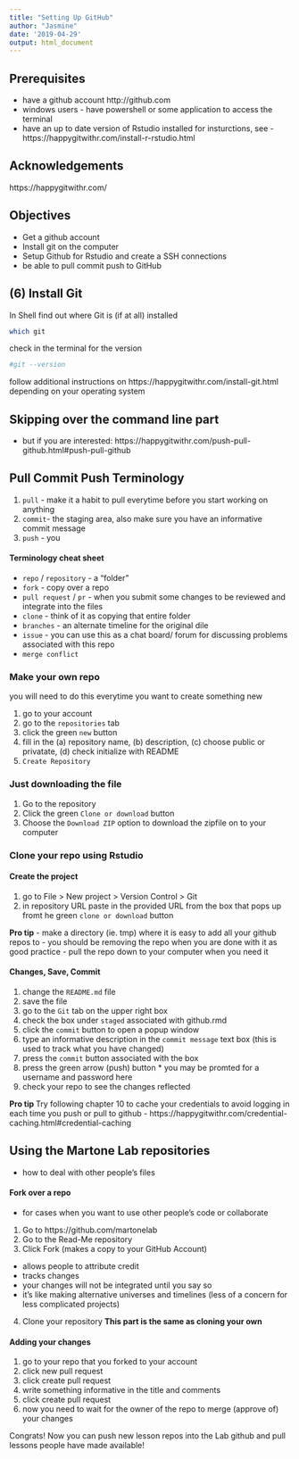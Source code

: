 ```yaml
---
title: "Setting Up GitHub"
author: "Jasmine"
date: '2019-04-29'
output: html_document
---
```


## Prerequisites
- have a github account http://github.com
- windows users - have powershell or some application to access the terminal
- have an up to date version of Rstudio installed for insturctions, see - https://happygitwithr.com/install-r-rstudio.html

## Acknowledgements
https://happygitwithr.com/

## Objectives
- Get a github account
- Install git on the computer
- Setup Github for Rstudio and create a SSH connections
- be able to pull commit push to GitHub

## (6) Install Git
In Shell find out where Git is (if at all) installed
```bash
which git
```

check in the terminal for the version
```bash
#git --version
```

follow additional instructions on https://happygitwithr.com/install-git.html depending on your operating system

## Skipping over the command line part
- but if you are interested: https://happygitwithr.com/push-pull-github.html#push-pull-github

## Pull Commit Push Terminology
1. `pull` - make it a habit to pull everytime before you start working on anything
2. `commit`- the staging area, also make sure you have an informative commit message
3. `push` - you

#### Terminology cheat sheet
- `repo` / `repository` - a "folder"
- `fork` - copy over a repo
- `pull request` / `pr` - when you submit some changes to be reviewed and integrate into the files
- `clone` - think of it as copying that entire folder
- `branches` - an alternate timeline for the original dile 
- `issue` - you can use this as a chat board/ forum for discussing problems associated with this repo
- `merge conflict`

### Make your own repo
you will need to do this everytime you want to create something new

1. go to your account
2. go to the `repositories` tab
3. click the green `new` button
4. fill in the (a) repository name, (b) description, (c) choose public or privatate, (d) check initialize with README
5. `Create Repository`

### Just downloading the file
1. Go to the repository
2. Click the green `Clone or download` button
3. Choose the `Download ZIP` option to download the zipfile on to your computer

### Clone your repo using Rstudio
#### Create the project
1. go to File > New project > Version Control > Git
2. in repository URL paste in the provided URL from the box that pops up fromt he green `clone or download` button

__Pro tip__
- make a directory (ie. tmp) where it is easy to add all your github repos to 
- you should be removing the repo when you are done with it as good practice
- pull the repo down to your computer when you need it

#### Changes, Save, Commit
1. change the `README.md` file
2. save the file
3. go to the `Git` tab on the upper right box
4. check the box under `staged` associated with github.rmd
5. click the `commit` button to open a popup window
6. type an informative description in the `commit message` text box (this is used to track what you have changed)
7. press the `commit` button associated with the box
8. press the green arrow (push) button * you may be promted for a username and password here
9. check your repo to see the changes reflected

__Pro tip __ Try following chapter 10 to cache your credentials to avoid logging in each time you push or pull to github - https://happygitwithr.com/credential-caching.html#credential-caching

## Using the Martone Lab repositories
- how to deal with other people's files

#### Fork over a repo
- for cases when you want to use other people's code or collaborate

1. Go to https://github.com/martonelab
2. Go to the Read-Me repository
3. Click Fork (makes a copy to your GitHub Account)
- allows people to attribute credit 
- tracks changes
- your changes will not be integrated until you say so
- it's like making alternative universes and timelines (less of a concern for less complicated projects)
4. Clone your repository
__This part is the same as cloning your own__

#### Adding your changes
1. go to your repo that you forked to your account
2. click new pull request
3. click create pull request
4. write something informative in the title and comments
5. click create pull request
6. now you need to wait for the owner of the repo to merge (approve of) your changes

Congrats! Now you can push new lesson repos into the Lab github and pull lessons people have made available!
